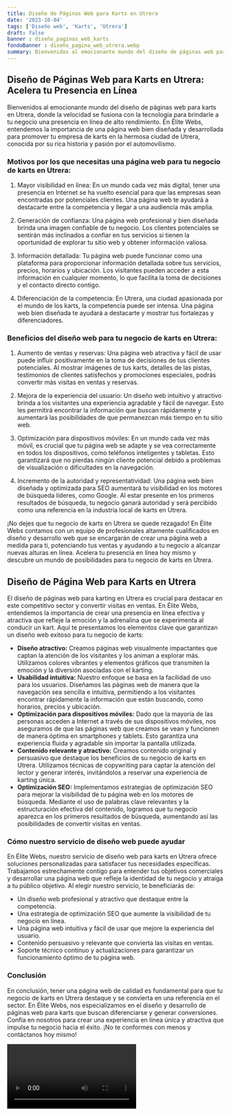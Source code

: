 ```yaml
---
title: Diseño de Páginas Web para Karts en Utrera
date: '2023-10-04'
tags: ['Diseño web', 'Karts', 'Utrera']
draft: false
banner : diseño_paginas_web_karts
fondoBanner : diseño_pagina_web_utrera.webp
summary: Bienvenidos al emocionante mundo del diseño de páginas web para karts en Utrera, donde la velocidad se fusiona con la tecnología para brindarle a tu negocio una presencia en línea de alto rendimiento. En Élite Webs, entendemos la importancia de una página web bien diseñada y desarrollada para promover tu empresa de karts en la hermosa ciudad de Utrera, conocida por su rica historia y pasión por el automovilismo.
---
```


## Diseño de Páginas Web para Karts en Utrera: Acelera tu Presencia en Línea

Bienvenidos al emocionante mundo del diseño de páginas web para karts en Utrera, donde la velocidad se fusiona con la tecnología para brindarle a tu negocio una presencia en línea de alto rendimiento. En Élite Webs, entendemos la importancia de una página web bien diseñada y desarrollada para promover tu empresa de karts en la hermosa ciudad de Utrera, conocida por su rica historia y pasión por el automovilismo.

### Motivos por los que necesitas una página web para tu negocio de karts en Utrera:

1. Mayor visibilidad en línea: En un mundo cada vez más digital, tener una presencia en Internet se ha vuelto esencial para que las empresas sean encontradas por potenciales clientes. Una página web te ayudará a destacarte entre la competencia y llegar a una audiencia más amplia.

2. Generación de confianza: Una página web profesional y bien diseñada brinda una imagen confiable de tu negocio. Los clientes potenciales se sentirán más inclinados a confiar en tus servicios si tienen la oportunidad de explorar tu sitio web y obtener información valiosa.

3. Información detallada: Tu página web puede funcionar como una plataforma para proporcionar información detallada sobre tus servicios, precios, horarios y ubicación. Los visitantes pueden acceder a esta información en cualquier momento, lo que facilita la toma de decisiones y el contacto directo contigo.

4. Diferenciación de la competencia: En Utrera, una ciudad apasionada por el mundo de los karts, la competencia puede ser intensa. Una página web bien diseñada te ayudará a destacarte y mostrar tus fortalezas y diferenciadores.

### Beneficios del diseño web para tu negocio de karts en Utrera:

1. Aumento de ventas y reservas: Una página web atractiva y fácil de usar puede influir positivamente en la toma de decisiones de tus clientes potenciales. Al mostrar imágenes de tus karts, detalles de las pistas, testimonios de clientes satisfechos y promociones especiales, podrás convertir más visitas en ventas y reservas.

2. Mejora de la experiencia del usuario: Un diseño web intuitivo y atractivo brinda a los visitantes una experiencia agradable y fácil de navegar. Esto les permitirá encontrar la información que buscan rápidamente y aumentará las posibilidades de que permanezcan más tiempo en tu sitio web.

3. Optimización para dispositivos móviles: En un mundo cada vez más móvil, es crucial que tu página web se adapte y se vea correctamente en todos los dispositivos, como teléfonos inteligentes y tabletas. Esto garantizará que no pierdas ningún cliente potencial debido a problemas de visualización o dificultades en la navegación.

4. Incremento de la autoridad y representatividad: Una página web bien diseñada y optimizada para SEO aumentará tu visibilidad en los motores de búsqueda líderes, como Google. Al estar presente en los primeros resultados de búsqueda, tu negocio ganará autoridad y será percibido como una referencia en la industria local de karts en Utrera.

¡No dejes que tu negocio de karts en Utrera se quede rezagado! En Élite Webs contamos con un equipo de profesionales altamente cualificados en diseño y desarrollo web que se encargarán de crear una página web a medida para ti, potenciando tus ventas y ayudando a tu negocio a alcanzar nuevas alturas en línea. Acelera tu presencia en línea hoy mismo y descubre un mundo de posibilidades para tu negocio de karts en Utrera.

<GifSeo />

<Cta />

## Diseño de Página Web para Karts en Utrera

El diseño de páginas web para karting en Utrera es crucial para destacar en este competitivo sector y convertir visitas en ventas. En Élite Webs, entendemos la importancia de crear una presencia en línea efectiva y atractiva que refleje la emoción y la adrenalina que se experimenta al conducir un kart. Aquí te presentamos los elementos clave que garantizan un diseño web exitoso para tu negocio de karts:

- **Diseño atractivo:** Creamos páginas web visualmente impactantes que captan la atención de los visitantes y los animan a explorar más. Utilizamos colores vibrantes y elementos gráficos que transmiten la emoción y la diversión asociadas con el karting.
- **Usabilidad intuitiva:** Nuestro enfoque se basa en la facilidad de uso para los usuarios. Diseñamos las páginas web de manera que la navegación sea sencilla e intuitiva, permitiendo a los visitantes encontrar rápidamente la información que están buscando, como horarios, precios y ubicación.
- **Optimización para dispositivos móviles:** Dado que la mayoría de las personas acceden a Internet a través de sus dispositivos móviles, nos aseguramos de que las páginas web que creamos se vean y funcionen de manera óptima en smartphones y tablets. Esto garantiza una experiencia fluida y agradable sin importar la pantalla utilizada.
- **Contenido relevante y atractivo:** Creamos contenido original y persuasivo que destaque los beneficios de su negocio de karts en Utrera. Utilizamos técnicas de copywriting para captar la atención del lector y generar interés, invitándolos a reservar una experiencia de karting única.
- **Optimización SEO:** Implementamos estrategias de optimización SEO para mejorar la visibilidad de tu página web en los motores de búsqueda. Mediante el uso de palabras clave relevantes y la estructuración efectiva del contenido, logramos que tu negocio aparezca en los primeros resultados de búsqueda, aumentando así las posibilidades de convertir visitas en ventas.

### Cómo nuestro servicio de diseño web puede ayudar

En Élite Webs, nuestro servicio de diseño web para karts en Utrera ofrece soluciones personalizadas para satisfacer tus necesidades específicas. Trabajamos estrechamente contigo para entender tus objetivos comerciales y desarrollar una página web que refleje la identidad de tu negocio y atraiga a tu público objetivo. Al elegir nuestro servicio, te beneficiarás de:

- Un diseño web profesional y atractivo que destaque entre la competencia.
- Una estrategia de optimización SEO que aumente la visibilidad de tu negocio en línea.
- Una página web intuitiva y fácil de usar que mejore la experiencia del usuario.
- Contenido persuasivo y relevante que convierta las visitas en ventas.
- Soporte técnico continuo y actualizaciones para garantizar un funcionamiento óptimo de tu página web.

### Conclusión

En conclusión, tener una página web de calidad es fundamental para que tu negocio de karts en Utrera destaque y se convierta en una referencia en el sector. En Élite Webs, nos especializamos en el diseño y desarrollo de páginas web para karts que buscan diferenciarse y generar conversiones. Confía en nosotros para crear una experiencia en línea única y atractiva que impulse tu negocio hacia el éxito. ¡No te conformes con menos y contáctanos hoy mismo!

<Video />

<CtaBot job='Karts' city='Utrera'/>

<Gmaps query='Utrera+españa+maps' />